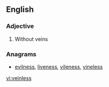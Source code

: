==English==

===Adjective===
{{en-adj}}

# Without veins

===Anagrams===
* [[evilness#English|evilness]], [[liveness#English|liveness]], [[vileness#English|vileness]], [[vineless#English|vineless]]

[[vi:veinless]]